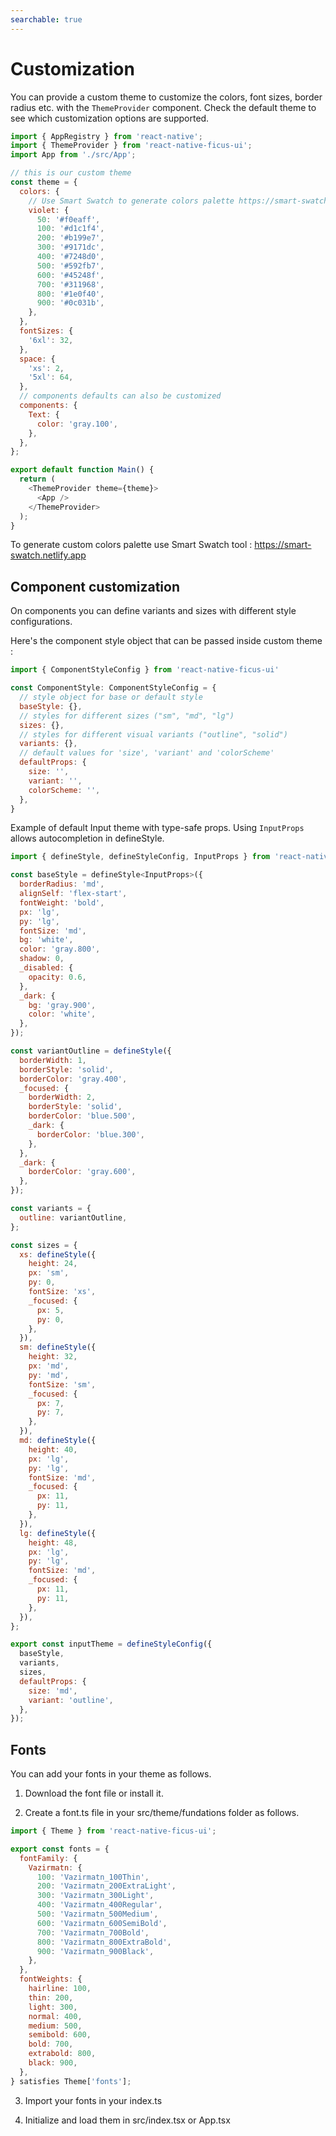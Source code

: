 ```yaml
---
searchable: true
---
```



# Customization

You can provide a custom theme to customize the colors, font sizes, border radius etc. with the `ThemeProvider` component. Check the default theme to see which customization options are supported.

```js
import { AppRegistry } from 'react-native';
import { ThemeProvider } from 'react-native-ficus-ui';
import App from './src/App';

// this is our custom theme
const theme = {
  colors: {
    // Use Smart Swatch to generate colors palette https://smart-swatch.netlify.app
    violet: {
      50: '#f0eaff',
      100: '#d1c1f4',
      200: '#b199e7',
      300: '#9171dc',
      400: '#7248d0',
      500: '#592fb7',
      600: '#45248f',
      700: '#311968',
      800: '#1e0f40',
      900: '#0c031b',
    },
  },
  fontSizes: {
    '6xl': 32,
  },
  space: {
    'xs': 2,
    '5xl': 64,
  },
  // components defaults can also be customized
  components: {
    Text: {
      color: 'gray.100',
    },
  },
};

export default function Main() {
  return (
    <ThemeProvider theme={theme}>
      <App />
    </ThemeProvider>
  );
}
```

To generate custom colors palette use Smart Swatch tool : https://smart-swatch.netlify.app

## Component customization

On components you can define variants and sizes with different style configurations.

Here's the component style object that can be passed inside custom theme :

```js
import { ComponentStyleConfig } from 'react-native-ficus-ui'

const ComponentStyle: ComponentStyleConfig = {
  // style object for base or default style
  baseStyle: {},
  // styles for different sizes ("sm", "md", "lg")
  sizes: {},
  // styles for different visual variants ("outline", "solid")
  variants: {},
  // default values for 'size', 'variant' and 'colorScheme'
  defaultProps: {
    size: '',
    variant: '',
    colorScheme: '',
  },
}
```

Example of default Input theme with type-safe props.
Using `InputProps` allows autocompletion in defineStyle.

```js
import { defineStyle, defineStyleConfig, InputProps } from 'react-native-ficus-ui';

const baseStyle = defineStyle<InputProps>({
  borderRadius: 'md',
  alignSelf: 'flex-start',
  fontWeight: 'bold',
  px: 'lg',
  py: 'lg',
  fontSize: 'md',
  bg: 'white',
  color: 'gray.800',
  shadow: 0,
  _disabled: {
    opacity: 0.6,
  },
  _dark: {
    bg: 'gray.900',
    color: 'white',
  },
});

const variantOutline = defineStyle({
  borderWidth: 1,
  borderStyle: 'solid',
  borderColor: 'gray.400',
  _focused: {
    borderWidth: 2,
    borderStyle: 'solid',
    borderColor: 'blue.500',
    _dark: {
      borderColor: 'blue.300',
    },
  },
  _dark: {
    borderColor: 'gray.600',
  },
});

const variants = {
  outline: variantOutline,
};

const sizes = {
  xs: defineStyle({
    height: 24,
    px: 'sm',
    py: 0,
    fontSize: 'xs',
    _focused: {
      px: 5,
      py: 0,
    },
  }),
  sm: defineStyle({
    height: 32,
    px: 'md',
    py: 'md',
    fontSize: 'sm',
    _focused: {
      px: 7,
      py: 7,
    },
  }),
  md: defineStyle({
    height: 40,
    px: 'lg',
    py: 'lg',
    fontSize: 'md',
    _focused: {
      px: 11,
      py: 11,
    },
  }),
  lg: defineStyle({
    height: 48,
    px: 'lg',
    py: 'lg',
    fontSize: 'md',
    _focused: {
      px: 11,
      py: 11,
    },
  }),
};

export const inputTheme = defineStyleConfig({
  baseStyle,
  variants,
  sizes,
  defaultProps: {
    size: 'md',
    variant: 'outline',
  },
});

```

## Fonts

You can add your fonts in your theme as follows.

1. Download the font file or install it.

2. Create a font.ts file in your src/theme/fundations folder as follows.
```js
import { Theme } from 'react-native-ficus-ui';

export const fonts = {
  fontFamily: {
    Vazirmatn: {
      100: 'Vazirmatn_100Thin',
      200: 'Vazirmatn_200ExtraLight',
      300: 'Vazirmatn_300Light',
      400: 'Vazirmatn_400Regular',
      500: 'Vazirmatn_500Medium',
      600: 'Vazirmatn_600SemiBold',
      700: 'Vazirmatn_700Bold',
      800: 'Vazirmatn_800ExtraBold',
      900: 'Vazirmatn_900Black',
    },
  },
  fontWeights: {
    hairline: 100,
    thin: 200,
    light: 300,
    normal: 400,
    medium: 500,
    semibold: 600,
    bold: 700,
    extrabold: 800,
    black: 900,
  },
} satisfies Theme['fonts'];
```

3. Import your fonts in your index.ts

4. Initialize and load them in src/index.tsx or App.tsx


